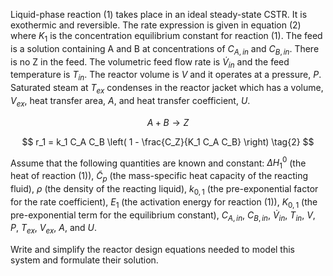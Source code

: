 
Liquid-phase reaction (1) takes place in an ideal steady-state CSTR. It is exothermic and reversible. The rate expression is given in equation (2) where $K_1$ is the concentration equilibrium constant for reaction (1). The feed is a solution containing A and B at concentrations of $C_{A,in}$ and $C_{B,in}$. There is no Z in the feed. The volumetric feed flow rate is $\dot V_{in}$ and the feed temperature is $T_{in}$. The reactor volume is $V$ and it operates at a pressure, $P$. Saturated steam at $T_{ex}$ condenses in the reactor jacket which has a volume, $V_{ex}$, heat transfer area, $A$, and heat transfer coefficient, $U$.

$$
A + B \rightarrow Z \tag{1}
$$

$$
r_1 = k_1 C_A C_B \left( 1 - \frac{C_Z}{K_1 C_A C_B} \right) \tag{2}
$$

Assume that the following quantities are known and constant: $\Delta H_1^0$ (the heat of reaction (1)), $\tilde C_p$ (the mass-specific heat capacity of the reacting fluid), $\rho$ (the density of the reacting liquid), $k_{0,1}$ (the pre-exponential factor for the rate coefficient), $E_1$ (the activation energy for reaction (1)), $K_{0,1}$ (the pre-exponential term for the equilibrium constant), $C_{A,in}$, $C_{B,in}$, $\dot V_{in}$, $T_{in}$, $V$, $P$, $T_{ex}$, $V_{ex}$, $A$, and $U$.

Write and simplify the reactor design equations needed to model this system and formulate their solution.